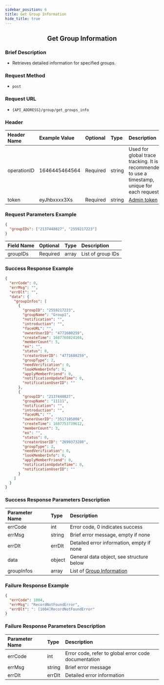 ```yaml
---
sidebar_position: 6
title: Get Group Information
hide_title: true
---
```


<center>

## Get Group Information

</center>

### Brief Description
- Retrieves detailed information for specified groups.

### Request Method
- `post`

### Request URL
- `{API_ADDRESS}/group/get_groups_info`


### Header
| Header Name | Example Value    | Optional | Type   | Description                                                                 |
|:------------|:-----------------|:---------|:-------|:---------------------------------------------------------------------------|
| operationID | 1646445464564    | Required | string | Used for global trace tracking. It is recommended to use a timestamp, unique for each request |
| token       | eyJhbxxxx3Xs     | Required | string | [Admin token](/restapi/apis/authenticationManagement/getAdminToken) |

### Request Parameters Example

```json
{
  "groupIDs": ["2137448827", "2559217223"]
}
```

| Field Name | Optional | Type   | Description     |
|:-----------|:---------|:-------|:----------------|
| groupIDs   | Required | array  | List of group IDs |

### Success Response Example

```json
{
  "errCode": 0,
  "errMsg": "",
  "errDlt": "",
  "data": {
    "groupInfos": [
      {
        "groupID": "2559217223",
        "groupName": "Group1",
        "notification": "",
        "introduction": "",
        "faceURL": "",
        "ownerUserID": "4771680259",
        "createTime": 1687760824104,
        "memberCount": 5,
        "ex": "",
        "status": 0,
        "creatorUserID": "4771680259",
        "groupType": 2,
        "needVerification": 0,
        "lookMemberInfo": 0,
        "applyMemberFriend": 0,
        "notificationUpdateTime": 0,
        "notificationUserID": ""
      },
      {
        "groupID": "2137448827",
        "groupName": "11111",
        "notification": "",
        "introduction": "",
        "faceURL": "",
        "ownerUserID": "3517105008",
        "createTime": 1687753739612,
        "memberCount": 3,
        "ex": "",
        "status": 0,
        "creatorUserID": "2699373280",
        "groupType": 2,
        "needVerification": 0,
        "lookMemberInfo": 0,
        "applyMemberFriend": 0,
        "notificationUpdateTime": 0,
        "notificationUserID": ""
      }
    ]
  }
}
```

### Success Response Parameters Description

| Parameter Name | Type   | Description                                |
|:---------------|:-------|:-------------------------------------------|
| errCode        | int    | Error code, 0 indicates success            |
| errMsg         | string | Brief error message, empty if none         |
| errDlt         | errDlt | Detailed error information, empty if none  |
| data           | object | General data object, see structure below   |
| groupInfos     | array  | List of [Group Information](/restapi/commonFields#groupinfo) |

### Failure Response Example

```json
{
  "errCode": 1004,
  "errMsg": "RecordNotFoundError",
  "errDlt": ": [1004]RecordNotFoundError"
}
```

### Failure Response Parameters Description

| Parameter Name | Type   | Description                                      |
|:---------------|:-------|:-------------------------------------------------|
| errCode        | int    | Error code, refer to global error code documentation |
| errMsg         | string | Brief error message                              |
| errDlt         | errDlt | Detailed error information                       |
